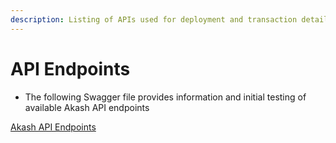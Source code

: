 ```yaml
---
description: Listing of APIs used for deployment and transaction details
---
```


# API Endpoints

* The following Swagger file provides information and initial testing of available Akash API endpoints

[Akash API Endpoints](https://akash-api.polkachu.com/swagger/)
